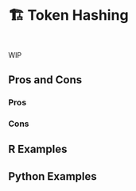 # 🏗️ Token Hashing {#sec-text-hashing}

::: {style="visibility: hidden; height: 0px;"}
## Token Hashing
:::

WIP

## Pros and Cons

### Pros

### Cons

## R Examples

## Python Examples

